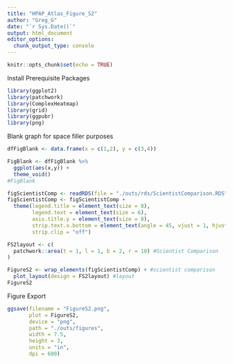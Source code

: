 ```yaml
---
title: "HPAP_Atlas_Figure_S2"
author: "Greg_G"
date: "`r Sys.Date()`"
output: html_document
editor_options: 
  chunk_output_type: console
---
```


```r
knitr::opts_chunk$set(echo = TRUE)
```

Install Prerequisite Packages
```r
library(ggplot2)
library(patchwork)
library(ComplexHeatmap)
library(grid)
library(ggpubr)
library(png)
```

Blank graph for space filler purposes
```r
dfFigBlank <- data.frame(x = c(1,2), y = c(3,4))

FigBlank <- dfFigBlank %>%
  ggplot(aes(x,y)) +
  theme_void()
#FigBlank
```

```r
figScientistComp <- readRDS(file = "./outs/rds/ScientistComparison.RDS")
figScientistComp <- figScientistComp +
  theme(legend.title = element_text(size = 8),
        legend.text = element_text(size = 6),
        axis.title.y = element_text(size = 8),
        strip.text.x.bottom = element_text(angle = 45, vjust = 1, hjust = 1),
        strip.clip = "off")
```

```r
FS2layout <- c(
  patchwork::area(t = 1, l = 1, b = 2, r = 10) #Scientist Comparison
)

FigureS2 <- wrap_elements(figScientistComp) + #scientist comparison
  plot_layout(design = FS2layout) #layout
FigureS2
```

Figure Export
```r
ggsave(filename = "FigureS2.png",
       plot = FigureS2,
       device = "png",
       path = "./outs/figures",
       width = 7.5,
       height = 3,
       units = "in",
       dpi = 600)
```
